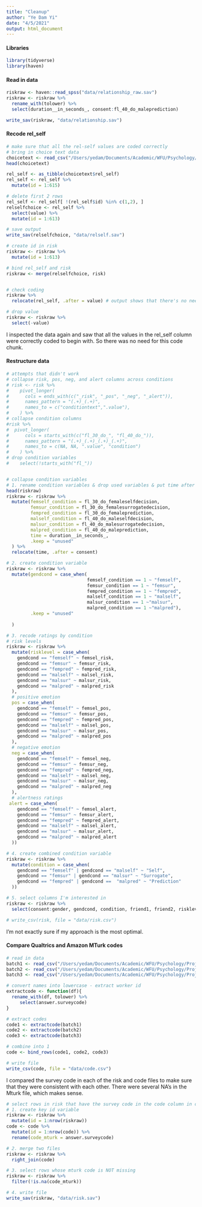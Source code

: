 ```yaml
---
title: "Cleanup"
author: "Ye Dam Yi"
date: "4/5/2021"
output: html_document
---
```


#### Libraries
```r
library(tidyverse)
library(haven)
```


#### Read in data
```r
riskraw <- haven::read_spss("data/relationship_raw.sav")
riskraw <- riskraw %>% 
  rename_with(tolower) %>% 
  select(duration__in_seconds_, consent:fl_40_do_maleprediction)

write_sav(riskraw, "data/relationship.sav")
```


#### Recode rel_self
```r
# make sure that all the rel-self values are coded correctly
# bring in choice text data
choicetext <- read_csv("/Users/yedam/Documents/Academic/WFU/Psychology/Projects/Thesis/Data/Raw data/choice_text.csv")
head(choicetext)

rel_self <- as_tibble(choicetext$rel_self)
rel_self <- rel_self %>% 
  mutate(id = 1:615)

# delete first 2 rows
rel_self <- rel_self[ !(rel_self$id) %in% c(1,2), ]
relselfchoice <- rel_self %>%
  select(value) %>% 
  mutate(id = 1:613)

# save output
write_sav(relselfchoice, "data/relself.sav")

# create id in risk
riskraw <- riskraw %>% 
  mutate(id = 1:613)

# bind rel_self and risk
riskraw <- merge(relselfchoice, risk)


# check coding 
riskraw %>% 
  relocate(rel_self, .after = value) # output shows that there's no need to recode rel_self

# drop value
riskraw <- riskraw %>% 
  select(-value)


```


I inspected the data again and saw that all the values in the rel_self column were correctly coded to begin with. So there was no need for this code chunk. 


#### Restructure data
```r
# attempts that didn't work
# collapse risk, pos, neg, and alert columns across conditions    
# risk <- risk %>% 
#    pivot_longer(
#      cols = ends_with(c("_risk", "_pos", "_neg", "_alert")),
#      names_pattern = "(.+)_(.+)",
#      names_to = c("conditiontext",".value"),
#    ) %>% 
# collapse condition columns
#risk %>%     
#  pivot_longer(
#      cols = starts_with(c("fl_30_do_", "fl_40_do_")),
#      names_pattern = "(.+)_(.+)_(.+)_(.+)",
#      names_to = c(NA, NA, ".value", "condition")
#    ) %>% 
# drop condition variables
#    select(!starts_with("fl_"))


# collapse condition variables
# 1. rename condition variables & drop used variables & put time after consent
head(riskraw)
riskraw <- riskraw %>% 
  mutate(femself_condition = fl_30_do_femaleselfdecision,
         femsur_condition = fl_30_do_femalesurrogatedecision,
         fempred_condition = fl_30_do_femaleprediction,
         malself_condition = fl_40_do_maleselfdecision,
         malsur_condition = fl_40_do_malesurrogatedecision,
         malpred_condition = fl_40_do_maleprediction,
         time = duration__in_seconds_,
         .keep = "unused"
  ) %>% 
  relocate(time, .after = consent)

# 2. create condition variable
riskraw <- riskraw %>% 
  mutate(gendcond = case_when(
                              femself_condition == 1 ~ "femself",
                              femsur_condition == 1 ~ "femsur",
                              fempred_condition == 1 ~ "fempred",
                              malself_condition == 1 ~ "malself",
                              malsur_condition == 1 ~"malsur",
                              malpred_condition == 1 ~"malpred"),
         .keep = "unused"
                              
  )

# 3. recode ratings by condition
# risk levels
riskraw <- riskraw %>% 
  mutate(risklevel = case_when(
    gendcond == "femself" ~ femsel_risk,
    gendcond == "femsur" ~ femsur_risk,
    gendcond == "fempred" ~ fempred_risk,
    gendcond == "malself" ~ malsel_risk,
    gendcond == "malsur" ~ malsur_risk,
    gendcond == "malpred" ~ malpred_risk
  ),
  # positive emotion
  pos = case_when(
    gendcond == "femself" ~ femsel_pos,
    gendcond == "femsur" ~ femsur_pos,
    gendcond == "fempred" ~ fempred_pos,
    gendcond == "malself" ~ malsel_pos,
    gendcond == "malsur" ~ malsur_pos,
    gendcond == "malpred" ~ malpred_pos
  ),
  # negative emotion
  neg = case_when(
    gendcond == "femself" ~ femsel_neg,
    gendcond == "femsur" ~ femsur_neg,
    gendcond == "fempred" ~ fempred_neg,
    gendcond == "malself" ~ malsel_neg,
    gendcond == "malsur" ~ malsur_neg,
    gendcond == "malpred" ~ malpred_neg
  ),
  # alertness ratings
 alert = case_when(
    gendcond == "femself" ~ femsel_alert,
    gendcond == "femsur" ~ femsur_alert,
    gendcond == "fempred" ~ fempred_alert,
    gendcond == "malself" ~ malsel_alert,
    gendcond == "malsur" ~ malsur_alert,
    gendcond == "malpred" ~ malpred_alert
  ))

# 4. create combined condition variable
riskraw <- riskraw %>% 
  mutate(condition = case_when(
    gendcond == "femself" | gendcond == "malself" ~ "Self",
    gendcond == "femsur" | gendcond == "malsur" ~ "Surrogate",
    gendcond == "fempred" | gendcond ==  "malpred" ~ "Prediction"
  ))

# 5. select columns I'm interested in
riskraw <- riskraw %>% 
  select(consent:gender, gendcond, condition, friend1, friend2, risklevel:alert, riskyrisk:code)

# write_csv(risk, file = "data/risk.csv")

```


I'm not exactly sure if my approach is the most optimal. 


#### Compare Qualtrics and Amazon MTurk codes

```r
# read in data
batch1 <- read_csv("/Users/yedam/Documents/Academic/WFU/Psychology/Projects/Thesis/Data/Batches/batch1_27.csv", na = c("", "NA"))
batch2 <- read_csv("/Users/yedam/Documents/Academic/WFU/Psychology/Projects/Thesis/Data/Batches/batch2_27.csv", na = c("", "NA"))
batch3 <- read_csv("/Users/yedam/Documents/Academic/WFU/Psychology/Projects/Thesis/Data/Batches/batch3_549.csv", na = c("", "NA"))

# convert names into lowercase - extract worker id
extractcode <- function(df){
  rename_with(df, tolower) %>% 
     select(answer.surveycode)
}

# extract codes
code1 <- extractcode(batch1)
code2 <- extractcode(batch2)
code3 <- extractcode(batch3)

# combine into 1
code <- bind_rows(code1, code2, code3)

# write file
write_csv(code, file = "data/code.csv")

```


I compared the survey code in each of the risk and code files to make sure that they were consistent with each other. There were several NA's in the Mturk file, which makes sense. 


```r
# select rows in risk that have the survey code in the code column in code
# 1. create key id variable
riskraw <- riskraw %>% 
  mutate(id = 1:nrow(riskraw))
code <- code %>% 
  mutate(id = 1:nrow(code)) %>% 
  rename(code_mturk = answer.surveycode)

# 2. merge two files
riskraw <- riskraw %>% 
  right_join(code)

# 3. select rows whose mturk code is NOT missing
riskraw <- riskraw %>% 
  filter(!is.na(code_mturk))

# 4. write file
write_sav(riskraw, "data/risk.sav")
```


